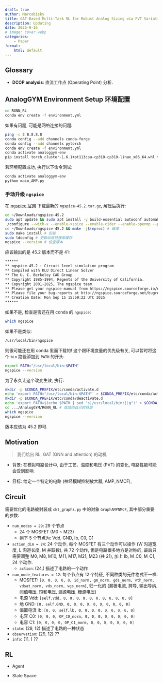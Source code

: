 ```yaml
---
draft: true
author: Marcobisky
title: GAT-Based Multi-Task RL for Robust Analog Sizing via PVT Variation-Aware Attention Sampling
description: Updating
date: 2025-9-16
# image: cover.webp
categories:
    - Paper
format: 
    html: default
---
```


## Glossary

- **DCOP analysis**: 直流工作点 (Operating Point) 分析.

## AnalogGYM Environment Setup 环境配置

```bash
cd RGNN_RL
conda env create -f environment.yml
```

如果有问题, 可能是网络连接的问题:

```bash
ping -c 3 8.8.8.8
conda config --add channels conda-forge
conda config --add channels pytorch
conda env create -f environment.yml
conda activate analoggym-env
pip install torch_cluster-1.6.1+pt113cpu-cp310-cp310-linux_x86_64.whl torch_scatter-2.1.1+pt113cpu-cp310-cp310-linux_x86_64.whl torch_sparse-0.6.17+pt113cpu-cp310-cp310-linux_x86_64.whl torch_spline_conv-1.2.2+pt113cpu-cp310-cp310-linux_x86_64.whl
```

若环境配置成功, 执行以下命令测试:

```bash
conda activate analoggym-env
python main_AMP.py
```

### 手动升级 `ngspice`

在 [ngspice 官网](https://sourceforge.net/projects/ngspice/) 下载最新的 `ngspice-45.2.tar.gz`, 解压后执行:

```bash
cd ~/Downloads/ngspice-45.2
sudo apt update && sudo apt install -y build-essential autoconf automake libtool bison flex libreadline-dev libx11-dev libxaw7-dev libfftw3-dev # 安装依赖项
./configure --with-x --enable-xspice --enable-cider --enable-openmp --prefix=/usr/local # 配置 ngspice
cd ~/Downloads/ngspice-45.2 && make -j$(nproc) # 编译
sudo make install # 安装
sudo ldconfig # 更新动态链接库缓存
ngspice --version # 检查版本
```

应该输出的是 45.2 版本而不是 41:

```bash
******
** ngspice-45.2 : Circuit level simulation program
** Compiled with KLU Direct Linear Solver
** The U. C. Berkeley CAD Group
** Copyright 1985-1994, Regents of the University of California.
** Copyright 2001-2025, The ngspice team.
** Please get your ngspice manual from https://ngspice.sourceforge.io/docs.html
** Please file your bug-reports at http://ngspice.sourceforge.net/bugrep.html
** Creation Date: Mon Sep 15 15:59:22 UTC 2025
******
```

如果不是, 检查是否还在用 conda 的 `ngspice`:

```bash
which ngspice
```

如果不是类似:

```bash
/usr/local/bin/ngspice
```

则很可能还在用 conda 里面下载的! 这个跟环境变量的优先级有关, 可以暂时将这个 `bin` 路径添加到 `PATH` 的开头:

```bash
export PATH="/usr/local/bin:$PATH"
ngspice --version
```

为了永久让这个改变生效, 执行:

```bash
mkdir -p $CONDA_PREFIX/etc/conda/activate.d
echo 'export PATH="/usr/local/bin:$PATH"' > $CONDA_PREFIX/etc/conda/activate.d/ngspice.sh
mkdir -p $CONDA_PREFIX/etc/conda/deactivate.d
echo 'export PATH=$(echo $PATH | sed "s|/usr/local/bin:||g")' > $CONDA_PREFIX/etc/conda/deactivate.d/ngspice.sh
cd .../AnalogGYM/RGNN_RL # 改成你自己的目录
which ngspice
ngspice --version
```

版本应该为 45.2 即可.

## Motivation

> 我们给出 RL, GAT (GNN and attention) 的动机

- 背景: 在模拟电路设计中, 由于工艺、温度和电压 (PVT) 的变化, 电路性能可能会受到影响. 

- 目标: 给定一个特定的电路 (神经模糊控制放大器, AMP_NMCF), 

## Circuit

需要优化的电路被封装成 `ckt_graphs.py` 中的对象 `GraphAMPNMCF`, 其中部分重要的参数:

- `num_nodes = 29`: 29 个节点
    - 24 个 MOSFET (M0 ~ M23)
    - 剩下 5 个节点为: Vdd, GND, Ib, C0, C1

- `action_dim = 24`: 24 个动作, 每个 MOSFET 有三个动作可以操作 (W 沟道宽度, L 沟道长度, M 并联数), 共 72 个动作, 但是电路很多地方是对称的, 最后只需要调整 M0, M8, M10, M11, M17, M21, M23 (共 21), 加上 Ib, M_C0, M_C1, 24 个动作.
    - `action`: (24,) 描述了电路的一个动作

- `num_node_features = 12`: 每个节点有 12 个特征, 不同种类的元件格式不一样:
    - MOSFET: `[0, 0, 0, 0, 0, id_norm, gm_norm, gds_norm, vth_norm, vdsat_norm, vds_norm, vgs_norm]`, 归一化的 (漏极电流, 跨导, 输出导纳, 阈值电压, 饱和电压, 漏源电压, 栅源电压)
    - 电源 Vdd: `[self.Vdd, 0, 0, 0, 0, 0, 0, 0, 0, 0, 0, 0]`
    - 地 GND: `[0, self.GND, 0, 0, 0, 0, 0, 0, 0, 0, 0, 0]`
    - 偏置电流 Ib: `[0, 0, self.lb, 0, 0, 0, 0, 0, 0, 0, 0, 0]`
    - 电容 C0: `[0, 0, 0, OP_C0_norm, 0, 0, 0, 0, 0, 0, 0, 0]`
    - 电容 C1: `[0, 0, 0, 0, OP_C1_norm, 0, 0, 0, 0, 0, 0, 0]`
- `state`: (29, 12) 描述了电路的一种状态
- `observation`: (29, 12) ??
- `info`: (11, ) ??



## RL

- Agent

- State Space